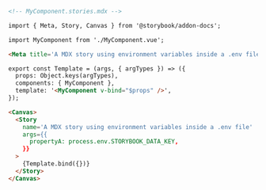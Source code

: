 ```md
<!-- MyComponent.stories.mdx -->

import { Meta, Story, Canvas } from '@storybook/addon-docs';

import MyComponent from './MyComponent.vue';

<Meta title='A MDX story using environment variables inside a .env file' component={MyComponent}/>

export const Template = (args, { argTypes }) => ({
  props: Object.keys(argTypes),
  components: { MyComponent },
  template: '<MyComponent v-bind="$props" />',
});

<Canvas>
  <Story
    name='A MDX story using environment variables inside a .env file'
    args={{
      propertyA: process.env.STORYBOOK_DATA_KEY,
    }}
  >
    {Template.bind({})}
  </Story>
</Canvas>
```